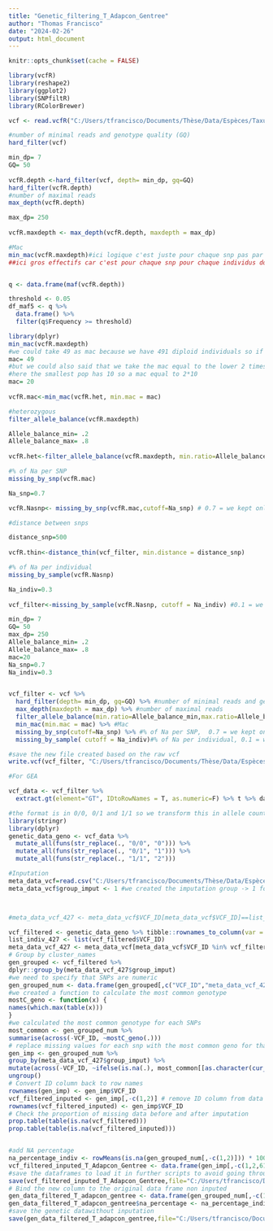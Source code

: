 ```yaml
---
title: "Genetic_filtering_T_Adapcon_Gentree"
author: "Thomas Francisco"
date: "2024-02-26"
output: html_document
---
```


```r
knitr::opts_chunk$set(cache = FALSE)

library(vcfR)
library(reshape2)
library(ggplot2)
library(SNPfiltR)
library(RColorBrewer)
```

```r
vcf <- read.vcfR("C:/Users/tfrancisco/Documents/Thèse/Data/Espèces/Taxus_baccata/genetic/taxus_GENTREE_ADAPCON_WO_OUTGROUP.vcf", verbose = FALSE )
```

```r

#number of minimal reads and genotype quality (GQ)
hard_filter(vcf)

min_dp= 7
GQ= 50
  
vcfR.depth <-hard_filter(vcf, depth= min_dp, gq=GQ)
hard_filter(vcfR.depth)
#number of maximal reads
max_depth(vcfR.depth)

max_dp= 250
  
vcfR.maxdepth <- max_depth(vcfR.depth, maxdepth = max_dp)

#Mac
min_mac(vcfR.maxdepth)#ici logique c'est juste pour chaque snp pas par individus!
##ici gros effectifs car c'est pour chaque snp pour chaque individus donc 49000*317


q <- data.frame(maf(vcfR.depth))

threshold <- 0.05
df_maf5 <- q %>% 
  data.frame() %>% 
  filter(q$Frequency >= threshold)

library(dplyr)
min_mac(vcfR.maxdepth)
#we could take 49 as mac because we have 491 diploid individuals so if we want a maf of 5%, we took a mac equal to 5% of 491*2
mac= 49
#but we could also said that we take the mac equal to the lower 2 times the lower number of individuals so if all individuals are homozygote for this loci in a population we should consider it.
#here the smallest pop has 10 so a mac equal to 2*10
mac= 20
  
vcfR.mac<-min_mac(vcfR.het, min.mac = mac)

#heterozygous
filter_allele_balance(vcfR.maxdepth)

Allele_balance_min= .2
Allele_balance_max= .8
  
vcfR.het<-filter_allele_balance(vcfR.maxdepth, min.ratio=Allele_balance_min,max.ratio=Allele_balance_max)

#% of Na per SNP
missing_by_snp(vcfR.mac)

Na_snp=0.7

vcfR.Nasnp<- missing_by_snp(vcfR.mac,cutoff=Na_snp) # 0.7 = we kept only snp with less than 30% of missing data

#distance between snps

distance_snp=500
  
vcfR.thin<-distance_thin(vcf_filter, min.distance = distance_snp)

#% of Na per individual
missing_by_sample(vcfR.Nasnp)

Na_indiv=0.3
  
vcf_filter<-missing_by_sample(vcfR.Nasnp, cutoff = Na_indiv) #0.1 = we kept only individuals with less than 10% of missing data

```


```r
min_dp= 7
GQ= 50
max_dp= 250
Allele_balance_min= .2
Allele_balance_max= .8
mac=20
Na_snp=0.7
Na_indiv=0.3


vcf_filter <- vcf %>% 
  hard_filter(depth= min_dp, gq=GQ) %>% #number of minimal reads and genotype quality (GQ)
  max_depth(maxdepth = max_dp) %>% #number of maximal reads
  filter_allele_balance(min.ratio=Allele_balance_min,max.ratio=Allele_balance_max) %>% #heterozygous
  min_mac(min.mac = mac) %>% #Mac
  missing_by_snp(cutoff=Na_snp) %>% #% of Na per SNP,  0.7 = we kept only snp with less than 30% of missing data
  missing_by_sample( cutoff = Na_indiv)#% of Na per individual, 0.1 = we kept only individuals with less than 10% of missing data
```

```r
#save the new file created based on the raw vcf
write.vcf(vcf_filter, "C:/Users/tfrancisco/Documents/Thèse/Data/Espèces/Taxus_baccata/genetic/vcf_filtered_non_imputed_T_adapcon_gentree.vcf.gz")
```

```r

#For GEA

vcf_data <- vcf_filter %>% 
  extract.gt(element="GT", IDtoRowNames = T, as.numeric=F) %>% t %>% data.frame

#the format is in 0/0, 0/1 and 1/1 so we transform this in allele count
library(stringr)
library(dplyr)
genetic_data_geno <- vcf_data %>% 
  mutate_all(funs(str_replace(., "0/0", "0"))) %>% 
  mutate_all(funs(str_replace(., "0/1", "1"))) %>% 
  mutate_all(funs(str_replace(., "1/1", "2")))

#Inputation 
meta_data_vcf=read.csv("C:/Users/tfrancisco/Documents/Thèse/Data/Espèces/Taxus_baccata/Samples/samples_taxus_baccata_adapcon_gentree.csv",h=T,sep=";",dec=",")
meta_data_vcf$group_imput <- 1 #we created the imputation group -> 1 for all individuals because we want to impute with the median genotype



#meta_data_vcf_427 <- meta_data_vcf$VCF_ID[meta_data_vcf$VCF_ID]==list_indiv_427

vcf_filtered <- genetic_data_geno %>% tibble::rownames_to_column(var = "VCF_ID")#we put the ID of samples in a column
list_indiv_427 <- list(vcf_filtered$VCF_ID)
meta_data_vcf_427 <- meta_data_vcf[meta_data_vcf$VCF_ID %in% vcf_filtered$VCF_ID,] #keep only the individuals keep after filtering
# Group by cluster_names
gen_grouped <- vcf_filtered %>%
dplyr::group_by(meta_data_vcf_427$group_imput)
#we need to specify that SNPs are numeric
gen_grouped_num <- data.frame(gen_grouped[,c("VCF_ID","meta_data_vcf_427$group_imput")],apply(gen_grouped[,c(2:6168)], 2, as.numeric))
#we created a function to calculate the most common genotype
mostC_geno <- function(x) {
names(which.max(table(x)))
}
#we calculated the most common genotype for each SNPs
most_common <- gen_grouped_num %>%
summarise(across(-VCF_ID, ~mostC_geno(.)))
# replace missing values for each snp with the most common geno for that snp
gen_imp <- gen_grouped_num %>%
group_by(meta_data_vcf_427$group_imput) %>%
mutate(across(-VCF_ID, ~ifelse(is.na(.), most_common[[as.character(cur_column())]], .))) %>% 
ungroup()
# Convert ID column back to row names
rownames(gen_imp) <- gen_imp$VCF_ID
vcf_filtered_inputed <- gen_imp[,-c(1,2)] # remove ID column from data frame
rownames(vcf_filtered_inputed) <- gen_imp$VCF_ID
# Check the proportion of missing data before and after imputation
prop.table(table(is.na(vcf_filtered)))
prop.table(table(is.na(vcf_filtered_inputed)))


#add NA percentage
na_percentage_indiv <- rowMeans(is.na(gen_grouped_num[,-c(1,2)])) * 100
vcf_filtered_inputed_T_Adapcon_Gentree <- data.frame(gen_imp[,-c(1,2,6170)]);vcf_filtered_inputed_T_Adapcon_Gentree$na_percentage <- na_percentage_indiv;rownames(vcf_filtered_inputed_T_Adapcon_Gentree) <- gen_grouped_num$VCF_ID
#save the dataframes to load it in further scripts to avoid going through this script every time
save(vcf_filtered_inputed_T_Adapcon_Gentree,file="C:/Users/tfrancisco/Documents/Thèse/Data/Espèces/Taxus_baccata/genetic/vcf_filtered_inputed_T_Adapcon_Gentree.Rdata")
# Bind the new column to the original data frame non inputed
gen_data_filtered_T_adapcon_gentree <- data.frame(gen_grouped_num[,-c(1,2)])
gen_data_filtered_T_adapcon_gentree$na_percentage <- na_percentage_indiv;rownames(gen_data_filtered_T_adapcon_gentree) <- gen_grouped_num$VCF_ID
#save the genetic datawithout inputation
save(gen_data_filtered_T_adapcon_gentree,file="C:/Users/tfrancisco/Documents/Thèse/Data/Espèces/Taxus_baccata/genetic/vcf_filtered_non_imputed_T_Adapcon_Gentree.Rdata")

```
